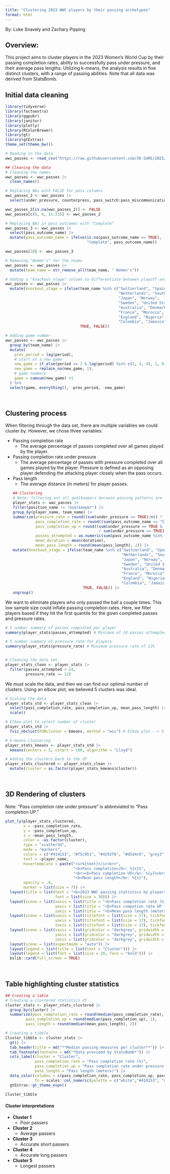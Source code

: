 ```yaml
---
title: "Clustering 2023 WWC players by their passing archetypes"
format: html
---
```

By: Luke Snavely and Zachary Pipping

## Overview:
This project aims to cluster players in the 2023 Women's World Cup by their passing completion rates, ability to successfully pass under pressure, and their average pass lengths. Utilizing k-means, the analysis results in five distinct clusters, with a range of passing abilities. Note that all data was derived from StatsBomb.


## Initial data cleaning
```r
library(tidyverse)
library(factoextra)
library(ggpubr)
library(janitor)
library(plotly)
library(RColorBrewer)
library(gt)
library(gtExtras)
theme_set(theme_bw())

# Reading in the data
wwc_passes <- read_csv("https://raw.githubusercontent.com/36-SURE/2025/main/data/wwc_passes.csv")

## Cleaning the data
# Cleaning the names
wwc_passes <- wwc_passes |> 
  clean_names()

# Replacing NAs with FALSE for pass columns
wwc_passes_2 <- wwc_passes |>
  select(under_pressure, counterpress, pass_switch:pass_miscommunication)

wwc_passes_2[is.na(wwc_passes_2)] <- FALSE
wwc_passes[c(5, 6, 11:23)] <- wwc_passes_2

# Replacing NAs in pass outcomes with "Complete"
wwc_passes_3 <- wwc_passes |> 
  select(pass_outcome_name) |>
  mutate(pass_outcome_name = ifelse(is.na(pass_outcome_name == TRUE), 
                                    "Complete", pass_outcome_name))

wwc_passes[28] <- wwc_passes_3

# Removing "Women's" for the teams
wwc_passes <- wwc_passes |> 
  mutate(team_name = str_remove_all(team_name, " Women's"))

# Adding a "knockout_stage" column to differentiate between playoff and non-playoff teams
wwc_passes <- wwc_passes |>
  mutate(knockout_stage = ifelse(team_name %in% c("Switzerland", "Spain", 
                                                  "Netherlands", "South Africa",
                                                  "Japan", "Norway",
                                                  "Sweden", "United States",
                                                  "Australia", "Denmark",
                                                  "France", "Morocco",
                                                  "England", "Nigeria",
                                                  "Colombia", "Jamaica"),
                                 TRUE, FALSE))

# Adding game number
wwc_passes <- wwc_passes |> 
  group_by(team_name) |>
  mutate(
    prev_period = lag(period),
    # start of a new game
    new_game = if_else(period == 1 & lag(period) %in% c(2, 3, 4), 1, 0),
    new_game = replace_na(new_game, 1),
    # game numbers
    game = cumsum(new_game) +1
  ) %>%
  select(game, everything(), -prev_period, -new_game)
```

<br>

## Clustering process

When filtering through the data set, there are multiple variables we could cluster by. However, we chose three variables:

* Passing completion rate
  + The average percentage of passes completed over all games played by the player.
* Passing completion rate under pressure
  + The average percentage of passes with pressure completed over all games played by the player. Pressure is defined as an opposing player defending the attacking player closely when the pass occurs.
* Pass length
  + The average distance (in meters) for player passes.
```r
## Clustering
# Note: filtering out all goalkeepers because passing patterns are different than field players
player_stats <- wwc_passes |> 
  filter(position_name != "Goalkeeper") |> 
  group_by(player_name, team_name) |> 
  summarize(pressure_rate = round((sum(under_pressure == TRUE)/n() * 100), 2),
            pass_completion_rate = round((sum(pass_outcome_name == "Complete")/n() * 100), 2),
            pass_completion_up = round((sum(under_pressure == TRUE & pass_outcome_name == "Complete") 
                                        / sum(under_pressure == TRUE) * 100), 2),
            passes_attempted = as.numeric(sum(pass_outcome_name %in% c("Complete", "Incomplete", "Out"))),
            mean_duration = mean(duration),
            mean_pass_length = round(mean(pass_length), 2)) |> 
  mutate(knockout_stage = ifelse(team_name %in% c("Switzerland", "Spain", 
                                                  "Netherlands", "South Africa",
                                                  "Japan", "Norway",
                                                  "Sweden", "United States",
                                                  "Australia", "Denmark",
                                                  "France", "Morocco",
                                                  "England", "Nigeria",
                                                  "Colombia", "Jamaica"),
                                 TRUE, FALSE)) |> 
  ungroup()
```

We want to eliminate players who only passed the ball a couple times. This low sample size could inflate passing completion rates. Here, we filter players based if they hit the first quantile for the given completed passes and pressure rates.
```r
# 5 number summary of passes completed per player
summary(player_stats$passes_attempted) # Minimum of 24 passes attempted to filter out low sample size players

# 5 number summary of pressure rate for players
summary(player_stats$pressure_rate) # Minimum pressure rate of 12%


# Cleaning the data set
player_stats_clean <- player_stats |> 
  filter(passes_attempted > 24,
         pressure_rate >= 12)
```

We must scale the data, and then we can find our optimal number of clusters. Using an elbow plot, we believed 5 clusters was ideal.
```r
# Scaling the data
player_stats_std <- player_stats_clean |> 
  select(pass_completion_rate, pass_completion_up, mean_pass_length) |>
  scale()

# Elbow plot to select number of cluster
player_stats_std |> 
  fviz_nbclust(FUNcluster = kmeans, method = "wss") # Elbow plot --> 5 clusters is ideal

# k-means clustering
player_stats_kmeans <- player_stats_std |> 
  kmeans(centers = 5, nstart = 100, algorithm = "Lloyd")

# Adding the clusters back to the df
player_stats_clustered <- player_stats_clean |> 
  mutate(cluster = as.factor(player_stats_kmeans$cluster))
```

<br>

## 3D Rendering of clusters

Note: "Pass completion rate under pressure" is abbreviated to "Pass completion UP."
```r
plot_ly(player_stats_clustered,
        x = ~pass_completion_rate,
        y = ~pass_completion_up,
        z = ~mean_pass_length,
        color = ~as.factor(cluster),
        type = "scatter3d",
        mode = "markers",
        colors = c("#419153", "#f5c951", "#4292f6", "#d5d4c6", "grey3"),
        text = ~player_name,
        hovertemplate = paste("<i>%{text}</i><br>",
                              "<b>Pass completion</b>: %{x}%",
                              "<br><b>Pass completion UP</b>: %{y}%<br>",
                              "<b>Mean pass length</b>: %{z}"),
        opacity = .8,
        marker = list(size = 7)) |> 
  layout(title = list(text = "<b>2023 WWC passing statistics by player<b>", y = .95,
                      font = list(size = 30))) |> 
  layout(scene = list(xaxis = list(title = "<b>Pass completion rate (%)</b>"),
                      yaxis = list(title = "<b>Pass competion rate UP (%)</b>"),
                      zaxis = list(title = "<b>Mean pass length (meters)</b>"))) |>
  layout(scene = list(xaxis = list(titlefont = list(size = 17), tickfont = list(size = 15)),
                      yaxis = list(titlefont = list(size = 17), tickfont = list(size = 15)),
                      zaxis = list(titlefont = list(size = 17), tickfont = list(size = 15)))) |>
  layout(scene = list(xaxis = list(gridcolor = "darkgrey", gridwidth = 2),
                      yaxis = list(gridcolor = "darkgrey", gridwidth = 2),
                      zaxis = list(gridcolor = "darkgrey", gridwidth = 2))) |>
  layout(scene = list(aspectmode = "auto")) |> 
  layout(legend = list(title = list(text = "Cluster"))) |> 
  layout(legend = list(font = list(size = 20, face = "bold"))) |> 
  bslib::card(full_screen = TRUE)
```

<br>

## Table highlighting cluster statistics
```r
## Creating a table
# Creating a clustered statistics df
cluster_stats <- player_stats_clustered |> 
  group_by(cluster) |> 
  summarize(pass_completion_rate = round(median(pass_completion_rate), 2),
         pass_completion_up = round(median(pass_completion_up), 2),
         pass_length = round(median(mean_pass_length), 2))

# Creating a tibble
Cluster_tibble <- cluster_stats |>
  gt() |>
  tab_header(title = md("**Median passing measures per cluster**")) |> 
  tab_footnote(footnote = md("*Data provided by StatsBomb*")) |>
  cols_label(cluster = "Cluster",
             pass_completion_rate = "Pass completion rate (%)", 
             pass_completion_up = "Pass completion rate under pressure (%)",
             pass_length = "Pass length (meters)") |>
  data_color(columns = c(pass_completion_rate, pass_completion_up, pass_length),
             fn = scales::col_numeric(palette = c("white","#419153", "darkgreen"), domain = NULL)) |>
  gtExtras::gt_theme_espn()

Cluster_tibble
```


#### Cluster interpretations

* **Cluster 1**
  + Poor passers
* **Cluster 2**
  + Average passers
* **Cluster 3**
  + Accurate short passers
* **Cluster 4**
  + Accurate long passers
* **Cluster 5**
  + Longest passers